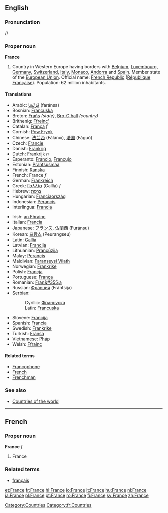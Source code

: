 ==English==

{{rank|mine|wild|front|576|France|London|save|length}}

{{wikipedia}}
===Pronunciation===
/{{IPAchar|ˈfɹɑːns}}/

===Proper noun===
'''France'''

# Country in Western Europe having borders with [[Belgium]], [[Luxembourg]], [[Germany]], [[Switzerland]], [[Italy]], [[Monaco]], [[Andorra]] and [[Spain]]. Member state of the [[European Union]]. Official name: [[French Republic]] ([[République Française]]). Population: 62 million inhabitants.

====Translations====
{{top}}
*Arabic: [[فرنسا|فَرَنْسَا]] (faránsa) {{f}}
*Bosnian: [[Francuska]] {{f}}
*Breton: [[Frañs]] ''(state)'', [[Bro-C'hall]] ''(country)''
*Brithenig: [[Ffreinc']]
*Catalan: [[França]] ''f''
*Cornish: [[Pow Frynk]]
*Chinese: [[法兰西]] (Fǎlánxī), [[法国]] (Fǎguó)
*Czech: [[Francie]]
*Danish: [[Frankrig]]
*Dutch: [[Frankrijk]] ''n''
*Esperanto: [[Francio]], [[Francujo]]
*Estonian: [[Prantsusmaa]]
*Finnish: [[Ranska]]
*French: France ''f''
*German: [[Frankreich]] {{n}}
*Greek: [[Γαλλία]] (Gallía) ''f''
*Hebrew: [[צרפת|צָרְפַת]] {{IPAchar|(Tzorfat; ''classical'' Ṣārəphath)}}
*Hungarian: [[Franciaország]]
*Indonesian: [[Perancis]]
*Interlingua: [[Francia]]
{{mid}}
*Irish: [[an Fhrainc]] {{f}}
*Italian: [[Francia]] {{f}}
*Japanese: [[フランス]], [[仏蘭西]] (Furánsu)
*Korean: [[프랑스]] (Peurangseu)
*Latin: [[Gallia]] {{f}}
*Latvian: [[Francija]] {{f}}
*Lithuanian: [[Prancūzija]]
*Malay: [[Perancis]]
*Maldivian: [[Faranseysi Vilath]]
*Norwegian: [[Frankrike]]
*Polish: [[Francja]] {{f}}
*Portuguese: [[França]] {{f}}
*Romanian: [[Fran&#355;a]] {{f}}
*Russian: [[Франция]] (Frántsija) {{f}}
*Serbian:
*:Cyrillic: [[Француска]] {{f}}
*:Latin: [[Francuska#Serbian|Francuska]] {{f}}
*Slovene: [[Francija]] {{f}}
*Spanish: [[Francia]] {{f}}
*Swedish: [[Frankrike]]
*Turkish: [[Fransa]]
*Vietnamese: [[Pháp]]
*Welsh: [[Ffrainc]] {{f}}
{{bottom}}

====Related terms====
*[[Francophone]]
*[[French]]
*[[Frenchman]]

===See also===
*[[Countries of the world]]


----

==French==
===Proper noun===
'''France''' ''f''

# France

===Related terms===
*[[français]]
[[Category:Countries]]
[[Category:fr:Countries]]

[[et:France]]
[[fr:France]]
[[hi:France]]
[[io:France]]
[[it:France]]
[[hu:France]]
[[nl:France]]
[[ja:France]]
[[pl:France]]
[[pt:France]]
[[ro:France]]
[[fi:France]]
[[sv:France]]
[[zh:France]]